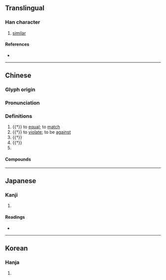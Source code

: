 {{also|件}}
{{character info/new}}
==Translingual==

===Han character===
{{Han char|rn=9|rad=人|as=04|sn=6|four=28240|canj=OOJ|ids=⿰亻午}}

# [[similar]]

====References====
* {{Han ref|kx=0094.170|dkj=00409|dj=0200.080|hdz=10122.020|uh=4EF5|ud=20213|bh=C9AE|bd=51630}}

----

==Chinese==
{{zh-forms}}

===Glyph origin===
{{Han etym}}

===Pronunciation===
{{zh-pron
|m=wǔ
|c=ng5
|mc=y
|oc=y
|ma=
|cat=a,v
}}

===Definitions===
{{zh-hanzi}}

# {{†}} to [[equal]]; to [[match]]
# {{†}} to [[violate]]; to be [[against]]
# {{†}} {{zh-alt-form|伍|[[five]]; [[troop]] of five soldiers}}
# {{†}} {{zh-alt-form|捂|to [[cover]] with hands}}
# {{surname|lang=zh}}

====Compounds====
{{zh-der|仵作行人|仵作}}

----

==Japanese==

===Kanji===
{{ja-kanji|grade=|rs=人04}}

# {{defn|lang=ja|sort=人04}}

====Readings====
* {{ja-readings|on=[[こ]] (ko), [[ご]] (go)|kun=[[あたる]] (ataru), [[あえて]] (aete), [[さからう]] (sakarau), [[おなじ]] (onaji)}}

----

==Korean==

===Hanja===
{{ko-hanja|hangeul=오|rv=o|mr=o}}

# {{defn|lang=ko|sort=人04}}